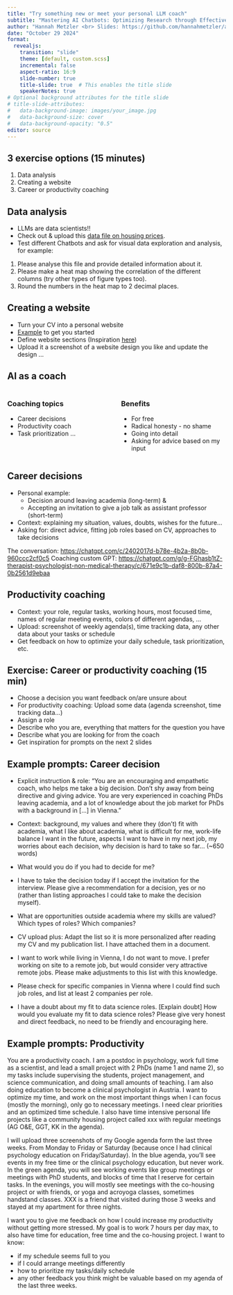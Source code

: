 ```yaml
---
title: "Try something new or meet your personal LLM coach"
subtitle: "Mastering AI Chatbots: Optimizing Research through Effective Use"
author: "Hannah Metzler <br> Slides: https://github.com/hannahmetzler/ai_skills"
date: "October 29 2024"
format: 
  revealjs: 
    transition: "slide"
    theme: [default, custom.scss]
    incremental: false
    aspect-ratio: 16:9
    slide-number: true
    title-slide: true  # This enables the title slide
    speakerNotes: true
# Optional background attributes for the title slide
# title-slide-attributes:
#   data-background-image: images/your_image.jpg
#   data-background-size: cover
#   data-background-opacity: "0.5"
editor: source
---
```


## 3 exercise options (15 minutes)
1. Data analysis
1. Creating a website
1. Career or productivity coaching

## Data analysis
- LLMs are data scientists!!
- Check out & upload this [data file on housing prices](https://github.com/hannahmetzler/ai_skills/blob/main/CodingCoaching/data_housing.csv).
- Test different Chatbots and ask for visual data exploration and analysis, for example: 
1. Please analyse this file and provide detailed information about it.
2. Please make a heat map showing the correlation of the different columns (try other types of figure types too).
3. Round the numbers in the heat map to 2 decimal places.

## Creating a website
- Turn your CV into a personal website
- [Example](https://claude.site/artifacts/50f01821-fb16-4332-b65e-5499c3b71a0f) to get you started
- Define website sections (Inspiration [here](https://hannahmetzler.eu/))
- Upload it a screenshot of a website design you like and update the design
...

## AI as a coach

::: {.columns}

::: {.column width="43%"}
### Coaching topics

- Career decisions
- Productivity coach
- Task prioritization
...
:::

::: {.column width="43%"}
### Benefits

- For free
- Radical honesty - no shame
- Going into detail
- Asking for advice based on my input
:::

:::

## Career decisions

- Personal example:
    -   Decision around leaving academia (long-term) &
    -   Accepting an invitation to give a job talk as assistant professor (short-term)
- Context: explaining my situation, values, doubts, wishes for the future...
- Asking for: direct advice, fitting job roles based on CV, approaches to take decisions

::: notes
The conversation: <https://chatgpt.com/c/2402017d-b78e-4b2a-8b0b-960ccc2cf0c5>
Coaching custom GPT: <https://chatgpt.com/g/g-FGhasb1tZ-therapist-psychologist-non-medical-therapy/c/671e9c1b-daf8-800b-87a4-0b2561d9ebaa>
:::

## Productivity coaching

- Context: your role, regular tasks, working hours, most focused time, names of regular meeting events, colors of different agendas, ...
- Upload: screenshot of weekly agenda(s), time tracking data, any other data about your tasks or schedule
- Get feedback on how to optimize your daily schedule, task prioritization, etc. 


## Exercise: Career or productivity coaching (15 min)

- Choose a decision you want feedback on/are unsure about
- For productivity coaching: Upload some data (agenda screenshot, time tracking data...)
- Assign a role
- Describe who you are, everything that matters for the question you have
- Describe what you are looking for from the coach
- Get inspiration for prompts on the next 2 slides

## Example prompts: Career decision {.scrollable .smaller}

-   Explicit instruction & role: "You are an encouraging and empathetic coach, who helps me take a big decision. Don't shy away from being directive and giving advice. You are very experienced in coaching PhDs leaving academia, and a lot of knowledge about the job market for PhDs with a background in [...] in Vienna."

-   Context: background, my values and where they (don't) fit with academia, what I like about academia, what is difficult for me, work-life balance I want in the future, aspects I want to have in my next job, my worries about each decision, why decision is hard to take so far... (\~650 words)

-   What would you do if you had to decide for me?

-   I have to take the decision today if I accept the invitation for the interview. Please give a recommendation for a decision, yes or no (rather than listing approaches I could take to make the decision myself).

-   What are opportunities outside academia where my skills are valued? Which types of roles? Which companies?

-   CV upload plus: Adapt the list so it is more personalized after reading my CV and my publication list. I have attached them in a document.

-   I want to work while living in Vienna, I do not want to move. I prefer working on site to a remote job, but would consider very attractive remote jobs. Please make adjustments to this list with this knowledge.

-   Please check for specific companies in Vienna where I could find such job roles, and list at least 2 companies per role. 

- I have a doubt about my fit to data science roles. [Explain doubt] How would you evaluate my fit to data science roles? Please give very honest and direct feedback, no need to be friendly and encouraging here. 

## Example prompts: Productivity {.smaller .scrollable}


You are a productivity coach. I am a postdoc in psychology, work full time as a scientist, and lead a small project with 2 PhDs (name 1 and name 2), so my tasks include supervising the students, project management, and science communication, and doing small amounts of teaching. I am also doing education to become a clinical psychologist in Austria. I want to optimize my time, and work on the most important things when I can focus (mostly the morning), only go to necessary meetings. I need clear priorities and an optimized time schedule.  I also have time intensive personal life projects like a community housing project called xxx with regular meetings (AG O&E, GGT, KK in the agenda). 

I will upload three screenshots of my Google agenda form the last three weeks. From Monday to Friday or Saturday (because once I had clinical psychology education on Friday/Saturday). In the blue agenda, you'll see events in my free time or the clinical psychology education, but never work. In the green agenda, you will see working events like group meetings or meetings with PhD students, and blocks of time that I reserve for certain tasks. In the evenings, you will mostly see meetings with the co-housing project or with friends, or yoga and acroyoga classes, sometimes handstand classes. XXX is a friend that visited during those 3 weeks and stayed at my apartment for three nights.  

I want you to give me feedback on how I could increase my productivity without getting more stressed. My goal is to work 7 hours per day max, to also have time for education, free time and the co-housing project. I want to know: 

- if my schedule seems full to you
- if I could arrange meetings differently
- how to prioritize my tasks/daily schedule
- any other feedback you think might be valuable based on my agenda of the last three weeks. 
